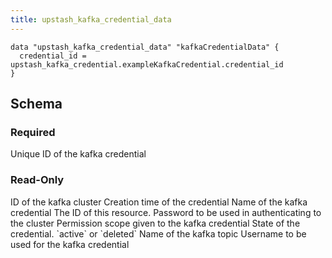 ```yaml
---
title: upstash_kafka_credential_data
---
```


<RequestExample>

```hcl example.tf
data "upstash_kafka_credential_data" "kafkaCredentialData" {
  credential_id = upstash_kafka_credential.exampleKafkaCredential.credential_id
}
```

</RequestExample>

## Schema

### Required

<ParamField query="cluster_id" type="string" required>
  Unique ID of the kafka credential
</ParamField>

### Read-Only

<ResponseField name="cluster_id" type="string">
  ID of the kafka cluster
</ResponseField>

<ResponseField name="creation_time" type="number">
  Creation time of the credential
</ResponseField>

<ResponseField name="credential_name" type="string">
  Name of the kafka credential
</ResponseField>

<ResponseField name="id" type="string">
  The ID of this resource.
</ResponseField>

<ResponseField name="password" type="string">
  Password to be used in authenticating to the cluster
</ResponseField>

<ResponseField name="permissions" type="string">
  Permission scope given to the kafka credential
</ResponseField>

<ResponseField name="state" type="string">
  State of the credential. `active` or `deleted`
</ResponseField>

<ResponseField name="topic" type="string">
  Name of the kafka topic
</ResponseField>

<ResponseField name="username" type="string">
  Username to be used for the kafka credential
</ResponseField>
